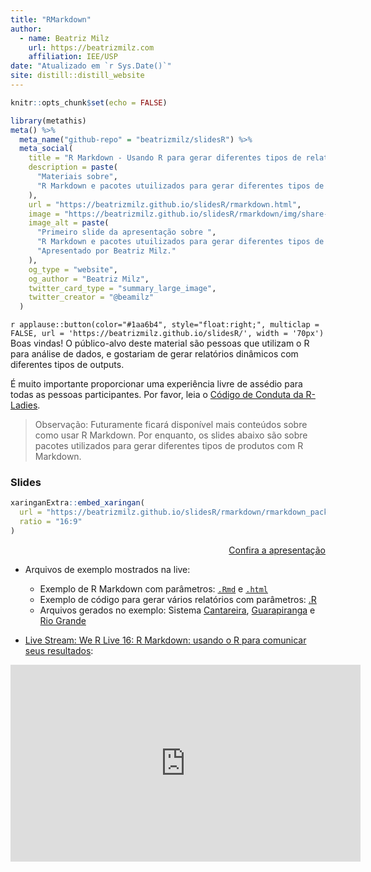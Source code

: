 ```yaml
---
title: "RMarkdown"
author:
  - name: Beatriz Milz 
    url: https://beatrizmilz.com
    affiliation: IEE/USP
date: "Atualizado em `r Sys.Date()`"
site: distill::distill_website
---
```


```r
knitr::opts_chunk$set(echo = FALSE)
```

```r
library(metathis)
meta() %>%
  meta_name("github-repo" = "beatrizmilz/slidesR") %>% 
  meta_social(
    title = "R Markdown - Usando R para gerar diferentes tipos de relatórios",
    description = paste(
      "Materiais sobre",
      "R Markdown e pacotes utuilizados para gerar diferentes tipos de relatórios,"
    ),
    url = "https://beatrizmilz.github.io/slidesR/rmarkdown.html",
    image = "https://beatrizmilz.github.io/slidesR/rmarkdown/img/share-card-packages.png",
    image_alt = paste(
      "Primeiro slide da apresentação sobre ",
      "R Markdown e pacotes utuilizados para gerar diferentes tipos de relatórios.",
      "Apresentado por Beatriz Milz."
    ),
    og_type = "website",
    og_author = "Beatriz Milz",
    twitter_card_type = "summary_large_image",
    twitter_creator = "@beamilz"
  )
```


`r applause::button(color="#1aa6b4", style="float:right;", multiclap = FALSE, url = 'https://beatrizmilz.github.io/slidesR/', width = '70px')` Boas vindas!
O público-alvo deste material são pessoas que utilizam o R para análise de dados, e gostariam de gerar relatórios dinâmicos com diferentes tipos de outputs.

É muito importante proporcionar uma experiência livre de assédio para todas as pessoas participantes.  Por favor, leia o [Código de Conduta da R-Ladies](https://github.com/rladies/starter-kit/wiki/Code-of-Conduct#portuguese).


> Observação: Futuramente ficará disponível mais conteúdos sobre como usar R Markdown. Por enquanto, os slides abaixo são sobre pacotes utilizados para gerar diferentes tipos de produtos com R Markdown.

### Slides

```r
xaringanExtra::embed_xaringan(
  url = "https://beatrizmilz.github.io/slidesR/rmarkdown/rmarkdown_packages.html",
  ratio = "16:9"
)
```


<p style="text-align:right;">[<i class="fas fa-external-link-alt"></i> Confira a apresentação](https://beatrizmilz.github.io/slidesR/rmarkdown/rmarkdown_packages.html)</p>


- Arquivos de exemplo mostrados na live: 

  - Exemplo de R Markdown com parâmetros: [`.Rmd`](https://github.com/beatrizmilz/slidesR/blob/master/docs/rmarkdown/exemplo_parametros/rmd_params_exemplo.Rmd) e [`.html`](https://beatrizmilz.github.io/slidesR/rmarkdown/exemplo_parametros/rmd_params_exemplo.html)     
  - Exemplo de código para gerar vários relatórios com parâmetros: [.R](https://beatrizmilz.github.io/slidesR/rmarkdown/exemplo_parametros/render.R)
  - Arquivos gerados no exemplo: Sistema [Cantareira](https://beatrizmilz.github.io/slidesR/rmarkdown/exemplo_parametros/Cantareira.html), [Guarapiranga](https://beatrizmilz.github.io/slidesR/rmarkdown/exemplo_parametros/Guarapiranga.html)  e [Rio Grande](https://beatrizmilz.github.io/slidesR/rmarkdown/exemplo_parametros/Rio Grande.html)



- [Live Stream: We R Live 16: R Markdown: usando o R para comunicar seus resultados](https://youtu.be/6oPZ5sGt6LA):

<iframe width="560" height="315" src="https://www.youtube.com/embed/6oPZ5sGt6LA" frameborder="0" allow="accelerometer; autoplay; clipboard-write; encrypted-media; gyroscope; picture-in-picture" allowfullscreen></iframe>